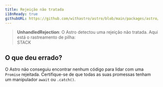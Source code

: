```yaml
---
title: Rejeição não tratada
i18nReady: true
githubURL: https://github.com/withastro/astro/blob/main/packages/astro/src/core/errors/errors-data.ts
---
```


> **UnhandledRejection**: O Astro detectou uma rejeição não tratada. Aqui está o rastreamento de pilha:<br/>STACK
## O que deu errado?
O Astro não conseguiu encontrar nenhum código para lidar com uma `Promise` rejeitada. Certifique-se de que todas as suas promessas tenham um manipulador `await` ou `.catch()`.
